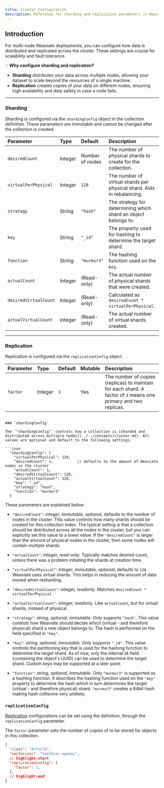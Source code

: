 ```yaml
---
title: Cluster Configuration
description: Reference for sharding and replication parameters in Weaviate.
---
```



## Introduction

For multi-node Weaviate deployments, you can configure how data is distributed and replicated across the cluster. These settings are crucial for scalability and fault tolerance.

💡 **Why configure sharding and replication?**

- **Sharding** distributes your data across multiple nodes, allowing your dataset to scale beyond the resources of a single machine.
- **Replication** creates copies of your data on different nodes, ensuring high availability and data safety in case a node fails.

---

### Sharding

Sharding is configured via the `shardingConfig` object in the collection definition. These parameters are immutable and cannot be changed after the collection is created.

| Parameter             | Type    | Default         | Description                                                           |
| :-------------------- | :------ | :-------------- | :-------------------------------------------------------------------- |
| `desiredCount`        | Integer | Number of nodes | The number of physical shards to create for the collection.           |
| `virtualPerPhysical`  | Integer | `128`           | The number of virtual shards per physical shard. Aids in rebalancing. |
| `strategy`            | String  | `"hash"`        | The strategy for determining which shard an object belongs to.        |
| `key`                 | String  | `"_id"`         | The property used for hashing to determine the target shard.          |
| `function`            | String  | `"murmur3"`     | The hashing function used on the `key`.                               |
| `actualCount`         | Integer | (Read-only)     | The actual number of physical shards that were created.               |
| `desiredVirtualCount` | Integer | (Read-only)     | Calculated as `desiredCount * virtualPerPhysical`.                    |
| `actualVirtualCount`  | Integer | (Read-only)     | The actual number of virtual shards created.                          |

---

### Replication

Replication is configured via the `replicationConfig` object.

<RaftRFChangeWarning/>

| Parameter | Type    | Default | Mutable | Description                                                                                                     |
| :-------- | :------ | :------ | :------ | :-------------------------------------------------------------------------------------------------------------- |
| `factor`  | Integer | `1`     | Yes     | The number of copies (replicas) to maintain for each shard. A factor of `3` means one primary and two replicas. |
```

### `shardingConfig`

The `"shardingConfig"` controls how a collection is [sharded and distributed across multiple nodes](../../concepts/cluster.md). All values are optional and default to the following settings:

```json
  "shardingConfig": {
    "virtualPerPhysical": 128,
    "desiredCount": 1,           // defaults to the amount of Weaviate nodes in the cluster
    "actualCount": 1,
    "desiredVirtualCount": 128,
    "actualVirtualCount": 128,
    "key": "_id",
    "strategy": "hash",
    "function": "murmur3"
  }
```

These parameters are explained below:

* `"desiredCount"`: *integer, immutable, optional*, defaults to the number of nodes in the cluster. This value controls how many shards should be created for this collection index. The typical setting is that a collection should be distributed across all the nodes in the cluster, but you can explicitly set this value to a lower value. If the `"desiredCount"` is larger than the amount of physical nodes in the cluster, then some nodes will contain multiple shards.

* `"actualCount"`: *integer, read-only*. Typically matches desired count, unless there was a problem initiating the shards at creation time.

* `"virtualPerPhysical"`: *integer, immutable, optional*, defaults to `128`. Weaviate uses virtual shards. This helps in reducing the amount of data moved when resharding.

* `"desiredVirtualCount"`: *integer, readonly*. Matches `desiredCount * virtualPerPhysical`

* `"actualVirtualCount"`: *integer, readonly*. Like `actualCount`, but for virtual shards, instead of physical.

* `"strategy"`: *string, optional, immutable*. Only supports `"hash"`. This value controls how Weaviate should decide which (virtual - and therefore physical) shard a new object belongs to. The hash is performed on the field specified in `"key"`.

* `"key"`: *string, optional, immutable*. Only supports `"_id"`. This value controls the partitioning key that is used for the hashing function to determine the target shard. As of now, only the internal id-field (containing the object's UUID) can be used to determine the target shard. Custom keys may be supported at a later point.

* `"function"`: *string, optional, immutable*. Only `"murmur3"` is supported as a hashing function. It describes the hashing function used on the `"key"` property to determine the hash which in turn determines the target (virtual - and therefore physical) shard. `"murmur3"` creates a 64bit hash making hash collisions very unlikely.

### `replicationConfig`

<RaftRFChangeWarning/>

[Replication](/deploy/configuration/replication.md) configurations can be set using the definition, through the `replicationConfig` parameter.

The `factor` parameter sets the number of copies of to be stored for objects in this collection.

```json
{
  "class": "Article",
  "vectorizer": "text2vec-openai",
  // highlight-start
  "replicationConfig": {
    "factor": 3,
  },
  // highlight-end
}
```